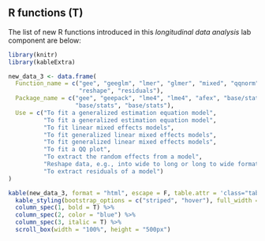 ## R functions (T) {.unnumbered}

The list of new R functions introduced in this *longitudinal data analysis* lab component are below:

```r
library(knitr)
library(kableExtra)

new_data_3 <- data.frame(
  Function_name = c("gee", "geeglm", "lmer", "glmer", "mixed", "qqnorm", "ranef",
                    "reshape", "residuals"),
  Package_name = c("gee", "geepack", "lme4", "lme4", "afex", "base/stats", "lme5", 
                   "base/stats", "base/stats"),
  Use = c("To fit a generalized estimation equation model", 
          "To fit a generalized estimation equation model", 
          "To fit linear mixed effects models", 
          "To fit generalized linear mixed effects models",
          "To fit generalized linear mixed effects models",
          "To fit a QQ plot",
          "To extract the random effects from a model",
          "Reshape data, e.g., into wide to long or long to wide format",
          "To extract residuals of a model")
)

kable(new_data_3, format = "html", escape = F, table.attr = 'class="table table-hover"') %>%
  kable_styling(bootstrap_options = c("striped", "hover"), full_width = F) %>%
  column_spec(1, bold = T) %>%
  column_spec(2, color = "blue") %>%
  column_spec(3, italic = T) %>%
  scroll_box(width = "100%", height = "500px")
```
